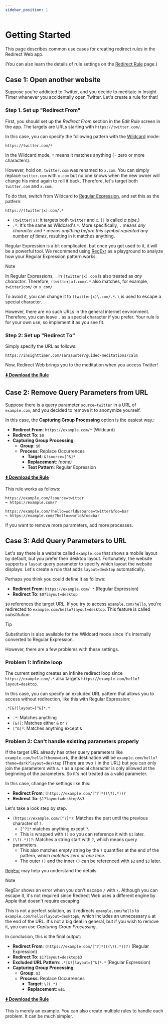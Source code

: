 ```yaml
---
sidebar_position: 1
---
```



# Getting Started

This page describes common use cases for creating redirect rules in the Redirect Web app.

(You can also learn the details of rule settings on the [Redirect Rule](./redirect-rule.md) page.)


## Case 1: Open another website

Suppose you're addicted to Twitter, and you decide to meditate in Insight Timer whenever you accidentally open Twitter. Let's create a rule for that!

### Step 1. Set up "Redirect From"

First, you should set up the *Redirect From* section in the *Edit Rule* screen in the app. The targets are URLs starting with `https://twitter.com/`.

In this case, you can specify the following pattern with the [Wildcard](redirect-rule?id=wildcard) mode:

```
https://twitter.com/*
```

In the Wildcard mode, `*` means it matches anything (= zero or more characters).

However, hold on. `twitter.com` was renamed to `x.com`. You can simply replace `twitter.com` with `x.com` but no one knows when the new owner will change his mind again to roll it back. Therefore, let's target both `twitter.com` and `x.com`.

To do that, switch from Wildcard to [Regular Expression](redirect-rule?id=regular-expression), and set this as the pattern:

```
https://(twitter|x).com/.*
```

* `(twitter|x)`: it targets both `twitter` and `x`. (`|` is called *a pipe*.)
* `.*`: It's the same as Wildcard's `*`. More specifically, `.` means *any character* and `*` means *anything before this symbol repeated any number of times*, resulting in it matches anything.

Regular Expression is a bit complicated, but once you get used to it, it will be a powerful tool. We recommend using [RegExr](https://regexr.com) as a playground to analyze how your Regular Expression pattern works.

> [!NOTE]
> In Regular Expressions, `.` in `(twitter|x).com` is also treated as *any character*. Therefore, `(twitter|x).com/.*` also matches, for example, `twitter1com/` or `x_com/`.
> 
> To avoid it, you can change it to `(twitter|x)\.com/.*`. `\` is used to escape a special character.
>
> However, there are no such URLs in the general internet environment. Therefore, you can leave `.` as a special character if you prefer. Your rule is for your own use, so implement it as you see fit.

### Step 2: Set up "Redirect To"

Simply specify the URL as follows:

```
https://insighttimer.com/saraauster/guided-meditations/calm
```

Now, Redirect Web brings you to the meditation when you access Twitter!

**[⬇️ Download the Rule](assets/reduce-twitter-addiction.redirectweb ':ignore')**

## Case 2: Remove Query Parameters from URL

Suppose there is a query parameter `source=twitter` in a URL of `example.com`, and you decided to remove it to anonymize yourself.

In this case, the **Capturing Group Processing** option is the easiest way.:

* **Redirect From**: `https://example.com/*` (Wildcard)
* **Redirect To**: `$0`
* **Capturing Group Processing**:
    * **Group**: `$0`
    * **Process**: Replace Occurrences
        * **Target**: `&?source=[^&]*`
        * **Replacement**: *(none)*
        * **Text Pattern**: Regular Expression

**[⬇️ Download the Rule](assets/remove-parameters.redirectweb ':ignore')**

This rule works as follows:

```
https://example.com/?source=twitter
↪ https://example.com/?

https://example.com/?hello=world&source=twitter&foo=bar
↪ https://example.com/?hello=world&foo=bar
```

If you want to remove more parameters, add more processes.

## Case 3: Add Query Parameters to URL

Let's say there is a website called `example.com` that shows a mobile layout by default, but you prefer their desktop layout. Fortunately, the website supports a `layout` query parameter to specify which layout the website displays. Let's create a rule that adds `layout=desktop` automatically.

Perhaps you think you could define it as follows:

* **Redirect From**: `https://example.com/.*` (Regular Expression)
* **Redirect To**: `$0?layout=desktop`

`$0` references the target URL. If you try to access `example.com/hello`, you're redirected to `example.com/hello?layout=desktop`. This feature is called *substitution*.

> [!TIP]
> Substitution is also available for the Wildcard mode since it's internally converted to Regular Expression.

However, there are a few problems with these settings.

### Problem 1: Infinite loop

The current setting creates an infinite redirect loop since `https://example.com/.*` also targets `https://example.com/hello?layout=desktop`.

In this case, you can specify an excluded URL pattern that allows you to access without redirection, like this with Regular Expression:

```
.*[&?]layout=[^&]*.*
```

* `.*`: Matches anything
* `[&?]`: Matches either `&` or `?`
* `[^&]*`: Matches anything except `&`

### Problem 2: Can't handle existing parameters properly

If the target URL already has other query parameters like `example.com/hello?theme=dark`, the destination will be `example.com/hello?theme=dark?layout=desktop` (There are two `?` in the URL) but you can only join the parameters with `&`. `?` as a special character is only allowed at the beginning of the parameters. So it's not treated as a valid parameter.

In this case, change the settings like this:

* **Redirect From**: `(https://example.com/[^?]*)(\?(.*))?`
* **Redirect To**: `$1?layout=desktop&$3`

Let's take a look step by step.

* `(https://example.com/[^?]*)`: Matches the part until the previous character of `?`.
    * `[^?]*` matches anything except `?`.
    * This is wrapped with `()` so you can reference it with `$1` later.
* `(\?(.*))?`: Matches a string start with `?`, which means query parameters.
    * This also matches empty string by the `?` quantifier at the end of the pattern, which *matches zero or one time*.
    * The outer `()` and the inner `()` can be referenced with `$2` and `$3` later.

[RegExr](https://regexr.com) may help you understand the details.

> [!NOTE]
> RegExr shows an error when you don't escape `/` with `\`. Although you can escape it, it's not required since Redirect Web uses a different engine by Apple that doesn't require escaping.

This is not a perfect solution, as it redirects `example.com/hello` to `example.com/hello?layout=desktop&`, which includes an unnecessary `&` at the end of the URL. It's not a big deal in general, but if you wish to remove it, you can use *Capturing Group Processing*.

In conclusion, this is the final output:

* **Redirect From**: `(https://example.com/[^?]*)((\?(.*))?)` (Regular Expression)
* **Redirect To**: `$1?layout=desktop$3`
* **Excluded URL Pattern**: `.*[&?]layout=[^&]*.*` (Regular Expression)
* **Capturing Group Processing**:
    * **Group**: `$3`
    * **Process**: Replace Occurrences
        * **Target**: `\?(.*)`
        * **Replacement**: `&$1`

**[⬇️ Download the Rule](assets/add-parameters.redirectweb ':ignore')**

This is merely an example. You can also create multiple rules to handle each problem. It can be much simpler.
